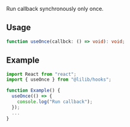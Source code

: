 Run callback synchronously only once.

## Usage

```ts
function useOnce(callbck: () => void): void;
```

## Example

```jsx
import React from "react";
import { useOnce } from "@lilib/hooks";

function Example() {
  useOnce(() => {
    console.log("Run callback");
  });
  ...
}
```
